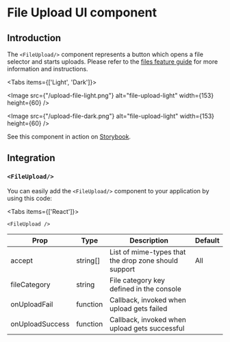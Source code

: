 
# File Upload UI component

## Introduction

The `<FileUpload/>` component represents a button which opens a file selector and starts uploads. Please refer to
the [files feature guide](/feature-guides/files) for more information and instructions.

<Tabs items={['Light', 'Dark']}><Tab>

<Image src={"/upload-file-light.png"} alt="file-upload-light" width={153} height={60} />

</Tab><Tab>

<Image src={"/upload-file-dark.png"} alt="file-upload-light" width={153} height={60} />

</Tab></Tabs>

See this component in action on
[Storybook](https://ui.roq.tech/?path=/docs/files-fileupload--default).

## Integration

### `<FileUpload/>`

You can easily add the `<FileUpload/>` component to your application by using this code:

<Tabs items={['React']}><Tab>

```tsx
<FileUpload />
```

</Tab></Tabs>


| Prop            | Type     | Description                                          | Default |
|-----------------|----------|------------------------------------------------------|---------|
| accept          | string[] | List of mime-types that the drop zone should support | All     |
| fileCategory    | string   | File category key defined in the console             |         |
| onUploadFail    | function | Callback, invoked when upload gets failed            |         |
| onUploadSuccess | function | Callback, invoked when upload gets successful        |         | 
